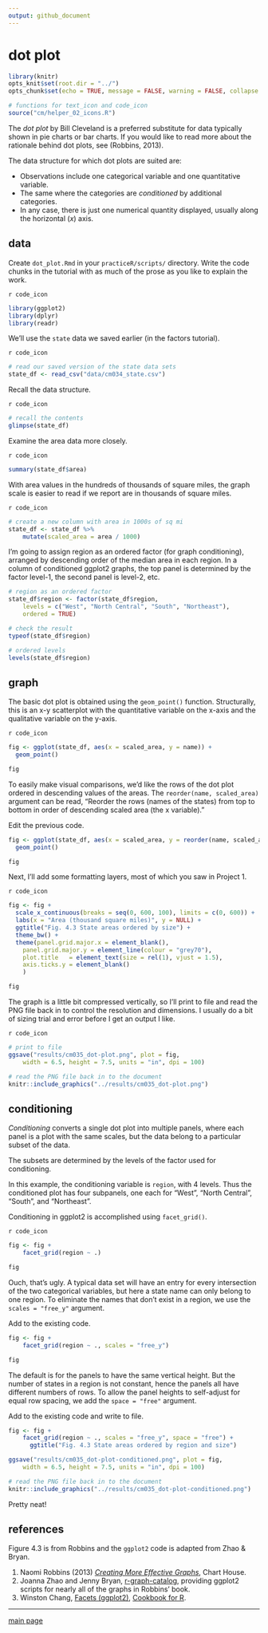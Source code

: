 ```yaml
---
output: github_document
--- 
```


# dot plot  

```r
library(knitr)
opts_knit$set(root.dir = "../")
opts_chunk$set(echo = TRUE, message = FALSE, warning = FALSE, collapse = TRUE, fig.keep = 'high')
```

```r
# functions for text_icon and code_icon
source("cm/helper_02_icons.R")
```

The *dot plot* by Bill Cleveland is a preferred substitute for data typically shown in pie charts or bar charts. If you would like to read more about the rationale behind dot plots, see (Robbins, 2013).  

The data structure for which dot plots are suited are:  

- Observations include one categorical variable and one quantitative variable.  
- The same where the categories are *conditioned* by additional categories. 
- In any case, there is just one numerical quantity displayed, usually along the horizontal ($x$) axis. 

## data 

Create `dot_plot.Rmd` in your `practiceR/scripts/` directory. Write the code chunks in the tutorial with as much of the prose as you like  to explain the work. 

`r code_icon` 
```r
library(ggplot2)
library(dplyr)
library(readr)
```


We'll use the `state` data we saved earlier (in the factors tutorial). 

`r code_icon` 
```r
# read our saved version of the state data sets 
state_df <- read_csv("data/cm034_state.csv")
```

Recall the data structure. 

`r code_icon` 
```r
# recall the contents
glimpse(state_df)
```

Examine the area data more closely. 

`r code_icon` 
```r
summary(state_df$area)
```

With area values in the hundreds of thousands of square miles, the graph scale is easier to read if we report are in thousands of square miles.

`r code_icon` 
```r
# create a new column with area in 1000s of sq mi
state_df <- state_df %>%
	mutate(scaled_area = area / 1000)
```

I'm going to assign region as an ordered factor (for graph conditioning), arranged by descending order of the median area in each region. In a column of conditioned ggplot2 graphs, the top panel is determined by the factor level-1, the second panel is level-2, etc. 

```r
# region as an ordered factor 
state_df$region <- factor(state_df$region, 
	levels = c("West", "North Central", "South", "Northeast"),
	ordered = TRUE)

# check the result
typeof(state_df$region)

# ordered levels
levels(state_df$region)
```

## graph 

The basic dot plot is obtained using the `geom_point()` function. Structurally, this is an x-y scatterplot with the quantitative variable on the x-axis and the qualitative variable on the y-axis. 

`r code_icon` 
```r
fig <- ggplot(state_df, aes(x = scaled_area, y = name)) +
  geom_point()

fig
```

To easily make visual comparisons, we'd like the rows of the dot plot ordered in descending values of the areas. The `reorder(name, scaled_area)`  argument can be read, "Reorder the rows (names of the states) from top to bottom in order of descending scaled area (the x variable)."

Edit the previous code. 
```r
fig <- ggplot(state_df, aes(x = scaled_area, y = reorder(name, scaled_area))) +
  geom_point()

fig
```

Next, I'll add some formatting layers, most of which you saw in Project 1. 

`r code_icon` 
```r
fig <- fig +  
  scale_x_continuous(breaks = seq(0, 600, 100), limits = c(0, 600)) +
  labs(x = "Area (thousand square miles)", y = NULL) +
  ggtitle("Fig. 4.3 State areas ordered by size") +
  theme_bw() + 
  theme(panel.grid.major.x = element_blank(),
    panel.grid.major.y = element_line(colour = "grey70"), 
    plot.title   = element_text(size = rel(1), vjust = 1.5),
    axis.ticks.y = element_blank()
    )

fig
```

The graph is a little bit compressed vertically, so I'll print to file and read the PNG file back in to control the resolution and dimensions. I usually do a bit of sizing trial and error before I get an output I like. 

`r code_icon` 
```r
# print to file
ggsave("results/cm035_dot-plot.png", plot = fig, 
    width = 6.5, height = 7.5, units = "in", dpi = 100)
```

```r
# read the PNG file back in to the document
knitr::include_graphics("../results/cm035_dot-plot.png")
```


## conditioning 

*Conditioning* converts a single dot plot into multiple panels, where each panel is a plot with the same scales, but the data belong to a particular subset of the data. 

The subsets are determined by the levels of the factor used for conditioning. 

In this example, the conditioning variable is `region`, with 4 levels. Thus the conditioned plot has four subpanels, one each for "West", "North Central", "South", and  "Northeast". 

Conditioning in ggplot2 is accomplished using `facet_grid()`. 

`r code_icon` 
```r
fig <- fig + 
	facet_grid(region ~ .) 

fig
```

Ouch, that's ugly. A typical data set will have an entry for every intersection of the two categorical variables, but here a state name can only belong to one region. To eliminate the names that don't exist in a region, we use the `scales = "free_y"` argument.   

Add to the existing code. 
```r
fig <- fig + 
	facet_grid(region ~ ., scales = "free_y")

fig
```

The default is for the panels to have the same vertical height. But the number of states in a region is not constant, hence the panels all have different numbers of rows. To allow the panel heights to self-adjust for equal row spacing, we add the `space = "free"` argument. 

Add to the existing code and write to file.  
```r
fig <- fig + 
	facet_grid(region ~ ., scales = "free_y", space = "free") + 
	  ggtitle("Fig. 4.3 State areas ordered by region and size") 

ggsave("results/cm035_dot-plot-conditioned.png", plot = fig, 
    width = 6.5, height = 7.5, units = "in", dpi = 100)

# read the PNG file back in to the document
knitr::include_graphics("../results/cm035_dot-plot-conditioned.png")
```

Pretty neat! 


## references

Figure 4.3 is from Robbins and the `ggplot2` code is adapted from Zhao & Bryan.  

1. Naomi Robbins (2013) [*Creating More Effective Graphs*](http://www.nbr-graphs.com/resources/recommended-books/), Chart House.     
2. Joanna Zhao and Jenny Bryan,  [r-graph-catalog](https://github.com/jennybc/r-graph-catalog), providing ggplot2 scripts for nearly all of the graphs in Robbins' book.    
3. Winston Chang, [Facets (ggplot2)](http://www.cookbook-r.com/Graphs/Facets_(ggplot2)), [Cookbook for R](http://www.cookbook-r.com/).  




--- 
[main page](../README.md)
